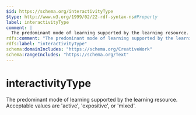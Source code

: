 ```yaml
---
$id: https://schema.org/interactivityType
$type: http://www.w3.org/1999/02/22-rdf-syntax-ns#Property
label: interactivityType
comment: |
  The predominant mode of learning supported by the learning resource. Acceptable values are 'active', 'expositive', or 'mixed'.
rdfs:comment: "The predominant mode of learning supported by the learning resource. Acceptable values are 'active', 'expositive', or 'mixed'."
rdfs:label: "interactivityType"
schema:domainIncludes: "https://schema.org/CreativeWork"
schema:rangeIncludes: "https://schema.org/Text"
---
```


# interactivityType

The predominant mode of learning supported by the learning resource. Acceptable values are 'active', 'expositive', or 'mixed'.


